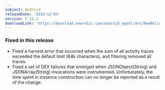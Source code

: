```yaml
---
subject: Android
releaseDate: '2019-12-03'
version: 5.24.2
downloadLink: 'https://download.newrelic.com/android_agent/ant/NewRelic_Android_Agent_5.24.2.zip'
---
```


### Fixed in this release

* Fixed a harvest error that occurred when the sum of all activity traces exceeded the default limit (64k characters), and filtering removed all traces.
* Fixed a set of DEX failures that emerged when JSONObject(String) and JSONArray(String) invocations were instrumented. Unfortunately, the time spent in instance construction can no longer be reported as a result of the change.
